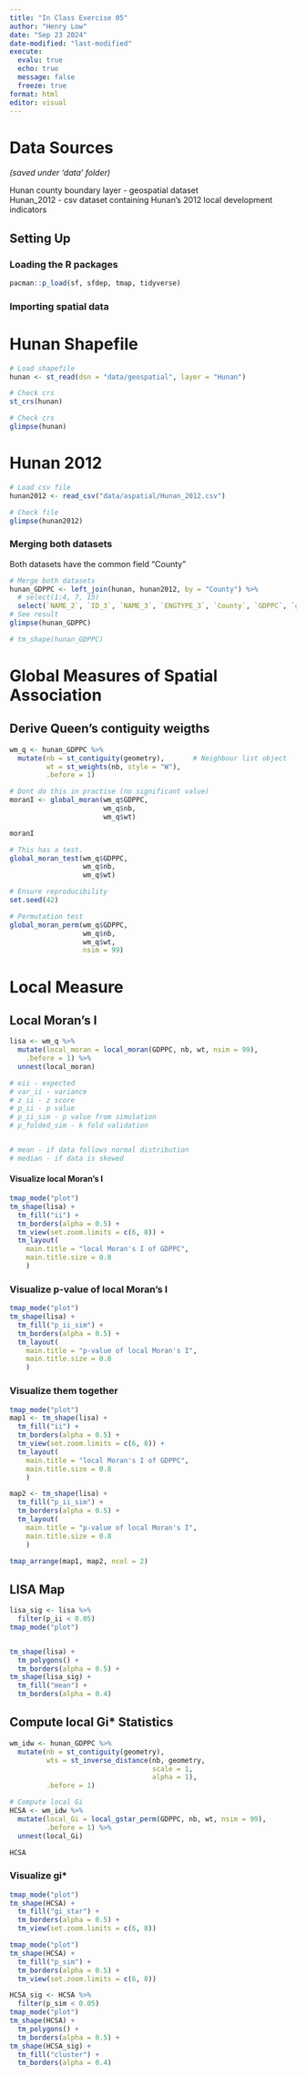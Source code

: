 ```yaml
---
title: "In Class Exercise 05"
author: "Henry Low"
date: "Sep 23 2024"
date-modified: "last-modified"
execute:
  evalu: true
  echo: true
  message: false
  freeze: true
format: html
editor: visual
---
```


# Data Sources

*(saved under 'data' folder)*\

Hunan county boundary layer - geospatial dataset\
Hunan_2012 - csv dataset containing Hunan's 2012 local development indicators\

## Setting Up

### Loading the R packages

```r
pacman::p_load(sf, sfdep, tmap, tidyverse)
```

### Importing spatial data

::: panel-tabset
# Hunan Shapefile

```r
# Load shapefile
hunan <- st_read(dsn = "data/geospatial", layer = "Hunan")
```

```r
# Check crs
st_crs(hunan)
```

```r
# Check crs
glimpse(hunan)
```

# Hunan 2012

```r
# Load csv file
hunan2012 <- read_csv("data/aspatial/Hunan_2012.csv")
```

```r
# Check file
glimpse(hunan2012)
```
:::

### Merging both datasets

Both datasets have the common field "County"

```r
# Merge both datasets
hunan_GDPPC <- left_join(hunan, hunan2012, by = "County") %>%
  # select(1:4, 7, 15)
  select(`NAME_2`, `ID_3`, `NAME_3`, `ENGTYPE_3`, `County`, `GDPPC`, `geometry`) # Using Column names for readability
# See result
glimpse(hunan_GDPPC)
```
```r
# tm_shape(hunan_GDPPC)
```

# Global Measures of Spatial Association

## Derive Queen's contiguity weigths

```r
wm_q <- hunan_GDPPC %>%
  mutate(nb = st_contiguity(geometry),       # Neighbour list object
         wt = st_weights(nb, style = "W"),   
         .before = 1)
```

```r

# Dont do this in practise (no significant value)
moranI <- global_moran(wm_q$GDPPC,
                       wm_q$nb,
                       wm_q$wt)

moranI
```

```r
# This has a test.
global_moran_test(wm_q$GDPPC,
                  wm_q$nb,
                  wm_q$wt)
```



```r
# Ensure reproducibility
set.seed(42)

# Permutation test
global_moran_perm(wm_q$GDPPC,
                  wm_q$nb,
                  wm_q$wt,
                  nsim = 99)

```

# Local Measure

## Local Moran's I
```r
lisa <- wm_q %>%
  mutate(local_moran = local_moran(GDPPC, nb, wt, nsim = 99),
    .before = 1) %>%
  unnest(local_moran)

# eii - expected 
# var_ii - variance
# z_ii - z score
# p_ii - p value
# p_ii_sim - p value from simulation
# p_folded_sim - k fold validation


# mean - if data follows normal distribution
# median - if data is skewed
```

#### Visualize local Moran's I

```r
tmap_mode("plot")
tm_shape(lisa) +
  tm_fill("ii") +
  tm_borders(alpha = 0.5) +
  tm_view(set.zoom.limits = c(6, 8)) + 
  tm_layout(
    main.title = "local Moran's I of GDPPC",
    main.title.size = 0.8
    )
```
### Visualize p-value of local Moran's I

```r
tmap_mode("plot")
tm_shape(lisa) +
  tm_fill("p_ii_sim") +
  tm_borders(alpha = 0.5) +
  tm_layout(
    main.title = "p-value of local Moran's I",
    main.title.size = 0.8
    )
```


### Visualize them together

```r
tmap_mode("plot")
map1 <- tm_shape(lisa) +
  tm_fill("ii") +
  tm_borders(alpha = 0.5) +
  tm_view(set.zoom.limits = c(6, 8)) + 
  tm_layout(
    main.title = "local Moran's I of GDPPC",
    main.title.size = 0.8
    )

map2 <- tm_shape(lisa) +
  tm_fill("p_ii_sim") +
  tm_borders(alpha = 0.5) +
  tm_layout(
    main.title = "p-value of local Moran's I",
    main.title.size = 0.8
    )

tmap_arrange(map1, map2, ncol = 2)
```


## LISA Map


```r

lisa_sig <- lisa %>%
  filter(p_ii < 0.05)
tmap_mode("plot")


tm_shape(lisa) + 
  tm_polygons() +
  tm_borders(alpha = 0.5) + 
tm_shape(lisa_sig) + 
  tm_fill("mean") + 
  tm_borders(alpha = 0.4)
```

## Compute local Gi* Statistics

```r
wm_idw <- hunan_GDPPC %>%
  mutate(nb = st_contiguity(geometry),
         wts = st_inverse_distance(nb, geometry,
                                   scale = 1,
                                   alpha = 1),
         .before = 1)
```
```r
# Compute local Gi
HCSA <- wm_idw %>%
  mutate(local_Gi = local_gstar_perm(GDPPC, nb, wt, nsim = 99),
         .before = 1) %>%
  unnest(local_Gi)

HCSA
```


### Visualize gi*

```r
tmap_mode("plot")
tm_shape(HCSA) +
  tm_fill("gi_star") +
  tm_borders(alpha = 0.5) +
  tm_view(set.zoom.limits = c(6, 8))
```

```r
tmap_mode("plot")
tm_shape(HCSA) +
  tm_fill("p_sim") +
  tm_borders(alpha = 0.5) +
  tm_view(set.zoom.limits = c(6, 8))
```


```r
HCSA_sig <- HCSA %>%
  filter(p_sim < 0.05)
tmap_mode("plot")
tm_shape(HCSA) +
  tm_polygons() + 
  tm_borders(alpha = 0.5) +
tm_shape(HCSA_sig) +
  tm_fill("cluster") +
  tm_borders(alpha = 0.4)
```

